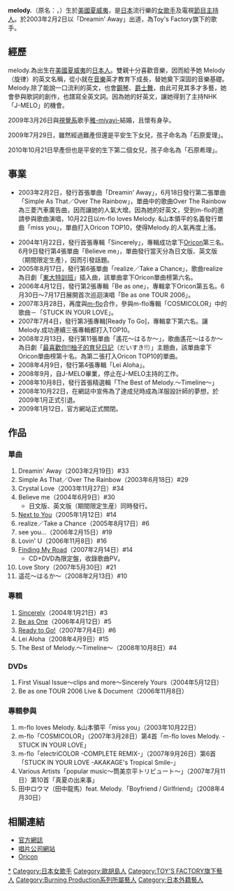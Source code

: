 {{BLP unsourced|time=2020-04-08T12:10:30+00:00}}
{{藝人
|姓名 = Melody.
| 圖片 = Melody, doing a peace sign.jpg
| 類型   = 女歌手
| 本名     = 石川みゆき
| 昵称     = ミー、melちゃん
| 出生日期 = {{birth date and age|1982|2|24|}}
| 出生地點 = {{USA}}[[夏威夷州|夏威夷州]][[檀香山|檀香山]]
| 國籍   = {{USA}}
| 音樂類型   = [[J-Pop|J-Pop]]
| 職業    = [[歌手|歌手]]、[[主持人|主持人]]
| 活躍年代 = 2003－2009年1月22日
| 唱片公司= Toy's Factory
| 官方網站  =
}}

'''melody.'''（原名：'''{{lang|ja|石川みゆき}}'''，{{bd|1982年|2月24日||}}）生於[[美國|美國]][[夏威夷|夏威夷]]，是[[日本|日本]]流行樂的[[女歌手|女歌手]]及電視[[節目主持人|節目主持人]]。於2003年2月2日以「Dreamin' Away」出道，為Toy's Factory旗下的歌手。

==經歷==
melody.為出生在[[美國|美國]][[夏威夷|夏威夷]]的[[日本人|日本人]]。雙親十分喜歡音樂，因而給予她 Melody（旋律）的英文名稱，從小就在[[音樂|音樂]]英才教育下成長，替她奠下深固的音樂基礎。Melody.除了能說一口流利的英文，也會[[鋼琴|鋼琴]]、[[爵士舞|爵士舞]]，由此可見其多才多藝，她會參與歌詞的創作，也譜寫全英文詞。因為她的好英文，讓她得到了主持NHK「J-MELO」的機會。

2009年3月26日與[[視覺系|視覺系]]歌手[[雅-miyavi-|雅-miyavi-]]結婚，且懷有身孕。

2009年7月29日，雖然經過難產但還是平安生下女兒，孩子命名為「石原愛理」。

2010年10月21日早產但也是平安的生下第二個女兒，孩子命名為「石原希理」。

== 事業 ==
* 2003年2月2日，發行首張單曲「Dreamin' Away」，6月18日發行第二張單曲「Simple As That／Over The Rainbow」，單曲中的歌曲Over The Rainbow為三菱汽車廣告曲，因而讓她的人氣大增。因為她的好英文，受到m-flo的邀請參與歌曲演唱，10月22日以m-flo loves Melody. &山本領平的名義發行單曲「miss you」，單曲打入Oricon TOP10，使得Melody.的人氣再度上漲。

* 2004年1月22日，發行首張專輯「Sincerely」，專輯成功拿下[[Oricon|Oricon]]第三名。6月9日發行第4張單曲「Believe me」，單曲發行當天分為日文版、英文版（期間限定生產），因而引發話題。
* 2005年8月17日，發行第6張單曲「realize／Take a Chance」，歌曲realize為日劇「[[東大特訓班|東大特訓班]]」插入曲，該單曲拿下Oricon單曲榜第六名。
* 2006年4月12日，發行第2張專輯「Be as one」，專輯拿下Oricon第五名。6月30日～7月17日展開首次巡迴演唱「Be as one TOUR 2006」。
* 2007年3月28日，再度與[[m-flo|m-flo]]合作，參與m-flo專輯「COSMICOLOR」中的歌曲－「STUCK IN YOUR LOVE」。
* 2007年7月4日，發行第3張專輯[Ready To Go]，專輯拿下第六名。讓Melody.成功連續三張專輯都打入TOP10。
* 2008年2月13日，發行第11張單曲「遙花～はるか～」，歌曲遙花～はるか～為日劇「[[最喜歡你!!柚子的育兒日記|最喜歡你!!柚子的育兒日記]]（だいすき!!）」主題曲，該單曲拿下Oricon單曲榜第十名。為第二張打入Oricon TOP10的單曲。
* 2008年4月9日，發行第4張專輯「Lei Aloha」。
* 2008年9月，自J-MELO畢業，停止在J-MELO主持的工作。
* 2008年10月8日，發行首張精選輯「The Best of Melody.～Timeline～」
* 2008年10月22日，在網誌中宣佈為了達成兒時成為洋服設計師的夢想，於2009年1月正式引退。
* 2009年1月12日，官方網站正式關閉。

== 作品 ==
=== 單曲 ===
# Dreamin' Away（2003年2月19日）#33
# Simple As That／Over The Rainbow（2003年6月18日）#29
# Crystal Love（2003年11月27日）#34
# Believe me（2004年6月9日）#30
#*日文版、英文版（期間限定生産）同時發行。
# [[Next_to_You|Next to You]]（2005年1月12日）#14
# realize／Take a Chance（2005年8月17日）#6
# see you…（2006年2月15日）#19
# Lovin' U（2006年11月8日）#16
# [[Finding_My_Road|Finding My Road]]（2007年2月14日）#14
#* CD+DVD為限定盤，收錄歌曲PV。
# Love Story（2007年5月30日）#21
#遥花～はるか～（2008年2月13日）#10

=== 專輯 ===
# [[Sincerely_(Melody._專輯)|Sincerely]]（2004年1月21日）#3
# [[Be_as_One|Be as One]]（2006年4月12日）#5
# [[Ready_to_Go!|Ready to Go!]]（2007年7月4日）#6
# Lei Aloha（2008年4月9日）#15
# The Best of Melody.～Timeline～（2008年10月8日）#4

=== DVDs ===
# First Visual Issue～clips and more～Sincerely Yours（2004年5月12日）
# Be as one TOUR 2006 Live & Document（2006年11月8日）

=== 專輯參與 ===
# m-flo loves Melody. &山本領平「miss you」（2003年10月22日）
# m-flo「COSMICOLOR」（2007年3月28日）第4首「m-flo loves Melody. - STUCK IN YOUR LOVE」
# m-flo「electriCOLOR -COMPLETE REMIX-」（2007年9月26日）第6首「STUCK IN YOUR LOVE -AKAKAGE's Tropical Smile-」
# Various Artists「popular music～筒美京平トリビュート～」（2007年7月11日）第10首「真夏の出来事」
#田中ロウマ（田中龍馬）feat. Melody.「Boyfriend / Girlfriend」（2008年4月30日）

== 相關連結 ==
* [https://web.archive.org/web/20081207225113/http://blog.oricon.co.jp/mel-mode 官方網誌]
* [http://www.toysfactory.co.jp/Melody 唱片公司網站] {{Wayback|url=http://www.toysfactory.co.jp/Melody |date=20141130005944 }}
* [http://www.oricon.co.jp/artists/314190/ Oricon] {{Wayback|url=http://www.oricon.co.jp/artists/314190/ |date=20090817115234 }}

{{Melody.}}
{{Authority control}}
{{DEFAULTSORT:Melody.}}
[[Category:Melody.|*]]
[[Category:日本女歌手|Category:日本女歌手]]
[[Category:歐胡島人|Category:歐胡島人]]
[[Category:TOY'S_FACTORY旗下藝人|Category:TOY'S FACTORY旗下藝人]]
[[Category:Burning_Production系列所屬藝人|Category:Burning Production系列所屬藝人]]
[[Category:日本外籍藝人|Category:日本外籍藝人]]